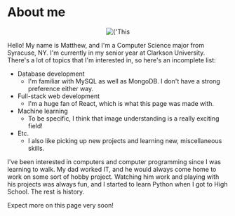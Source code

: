 
# About me

<center>
<Image
src={'/res/matthew.jpg'}
alt={'This is where an image of me was supposed to go. Oops!'}
title={"That's me!"}
sx={{
  borderTopLeftRadius: '15% 25%',
  borderTopRightRadius: '50% 50%',
  borderBottomRightRadius: '25% 15%',
  borderBottomLeftRadius: '50% 50%',
  width: ['75%', '55%', '45%', '35%'],
}}
/>
</center>

Hello! My name is Matthew, and I'm a Computer Science major from Syracuse, NY.
I'm currently in my senior year at Clarkson University. There's a lot of topics
that I'm interested in, so here's an incomplete list:

- Database development
  - I'm familiar with MySQL as well as MongoDB. I don't have a strong preference
    either way.
- Full-stack web development
  - I'm a huge fan of React, which is what this page was made with.
- Machine learning
  - To be specific, I think that image understanding is a really exciting field!
- Etc.
  - I also like picking up new projects and learning new, miscellaneous skills.

I've been interested in computers and computer programming since I was learning
to walk. My dad worked IT, and he would always come home to work on some sort of
hobby project. Watching him work and playing with his projects was always fun, and
I started to learn Python when I got to High School. The rest is history.

Expect more on this page very soon!
